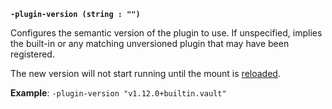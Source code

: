 <a id="secrets-flag-plugin-version" />

**`-plugin-version (string : "")`**

Configures the semantic version of the plugin to use. If unspecified, implies the
built-in or any matching unversioned plugin that may have been registered.

The new version will not start running until the mount is 
[reloaded](/vault/docs/commands/plugin/reload).

**Example**: `-plugin-version "v1.12.0+builtin.vault"`
